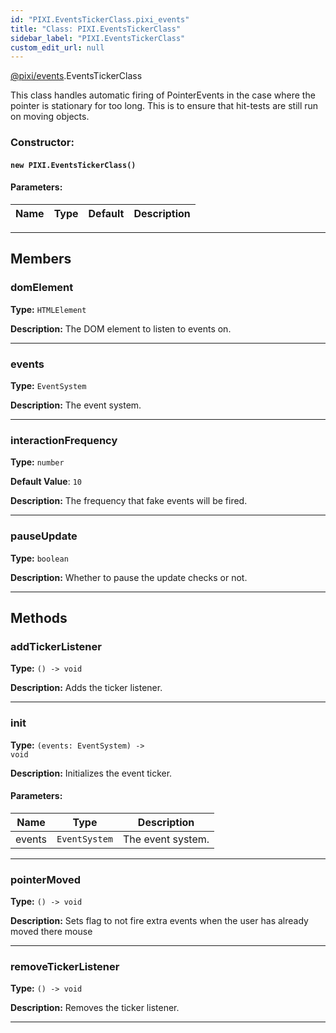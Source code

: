 ```yaml
---
id: "PIXI.EventsTickerClass.pixi_events"
title: "Class: PIXI.EventsTickerClass"
sidebar_label: "PIXI.EventsTickerClass"
custom_edit_url: null
---
```



<div class="package-name">

[@pixi/events](../modules/pixi_events).EventsTickerClass

</div>


This class handles automatic firing of PointerEvents in the case where the pointer is stationary for too long. This is to ensure that hit-tests are still run on moving objects.



        

<article>

### Constructor:
<h4><code>new PIXI.EventsTickerClass() </code></h4>

#### Parameters:
| Name | Type | Default | Description |
| ---- | ---- | ------- | ----------- |

</article>

---------------------------------------




## Members
<article>

### domElement 
**Type:** <code>HTMLElement</code>

**Description:** The DOM element to listen to events on.

</article>


---------------------------------------

<article>

### events 
**Type:** <code>EventSystem</code>

**Description:** The event system.

</article>


---------------------------------------

<article>

### interactionFrequency 
**Type:** <code>number</code>

**Default Value**: <code>10</code>

**Description:** The frequency that fake events will be fired.

</article>


---------------------------------------

<article>

### pauseUpdate 
**Type:** <code>boolean</code>

**Description:** Whether to pause the update checks or not.

</article>


---------------------------------------


## Methods
<article>

### addTickerListener 
**Type:** <code>() -&#62; void</code>

**Description:** Adds the ticker listener.

</article>


---------------------------------------

<article>

### init 
**Type:** <code>(events&#58; EventSystem) -&#62; void</code>

**Description:** Initializes the event ticker.

#### Parameters:
| Name   | Type                     | Description       |
| ------ | ------------------------ | ----------------- |
| events | <code>EventSystem</code> | The event system. |
</article>


---------------------------------------

<article>

### pointerMoved 
**Type:** <code>() -&#62; void</code>

**Description:** Sets flag to not fire extra events when the user has already moved there mouse

</article>


---------------------------------------

<article>

### removeTickerListener 
**Type:** <code>() -&#62; void</code>

**Description:** Removes the ticker listener.

</article>


---------------------------------------


    